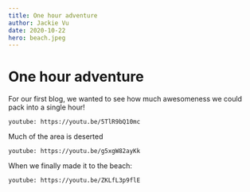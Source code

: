 ```yaml
---
title: One hour adventure
author: Jackie Vu
date: 2020-10-22
hero: beach.jpeg
---
```


# One hour adventure

For our first blog, we wanted to see how much awesomeness we could pack into a single hour!

`youtube: https://youtu.be/5TlR9bQ10mc`

Much of the area is deserted

`youtube: https://youtu.be/g5xgW82ayKk`

When we finally made it to the beach:

`youtube: https://youtu.be/ZKLfL3p9flE`
